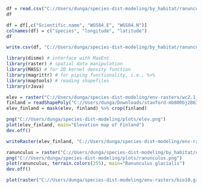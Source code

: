 

```r
df = read.csv("C://Users/dunga/species-dist-modeling/by_habitat/ranunculus.tsv", sep="\t")
df
```

```r
df = df[,c("Scientific.name", "WGS84.E", "WGS84.N")]
colnames(df) = c("species", "longitude", "latitude")
df
```

```r
write.csv(df, "C://Users/dunga/species-dist-modeling/by_habitat/ranunculus-clean.csv", row.names = F)
```

```r
library(dismo) # interface with MaxEnt
library(raster) # spatial data manipulation
library(MASS) # for 2D kernel density function
library(magrittr) # for piping functionality, i.e., %>%
library(maptools) # reading shapefiles
library(rJava)
``````


```r
elev = raster("C://Users/dunga/species-dist-modeling/env-rasters/wc2.1_5m_elev.tif")
finland = readShapePoly("C://Users/dunga/Downloads/stanford-mb800bj2863-shapefile/mb800bj2863.shp")
elev_finland = mask(elev, finland) %>% crop(finland)
```

```r
png("C://Users/dunga/species-dist-modeling/plots/elev.png")
plot(elev_finland, main="Elevation map of Finland")
dev.off()

```
```r
writeRaster(elev_finland, "C://Users/dunga/species-dist-modeling/env-rasters/elev.grd")
```
```r
ranunculus = raster("C://Users/dunga/species-dist-modeling/by_habitat/out/Ranunculus_glacialis.asc")
png("C://Users/dunga/species-dist-modeling/plots/ranunculus.png")
plot(ranunculus, terrain.colors(255), main="Ranunculus glacialis")
dev.off()
```

```r
plot(raster("C://Users/dunga/species-dist-modeling/env-rasters/bio10.grd"))
```

